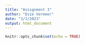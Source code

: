 ```yaml
---
title: "Assignment 3"
author: "Evie Vermeer"
date: "3/1/2023"
output: html_document
---
```


```r
knitr::opts_chunk$set(echo = TRUE)
```


